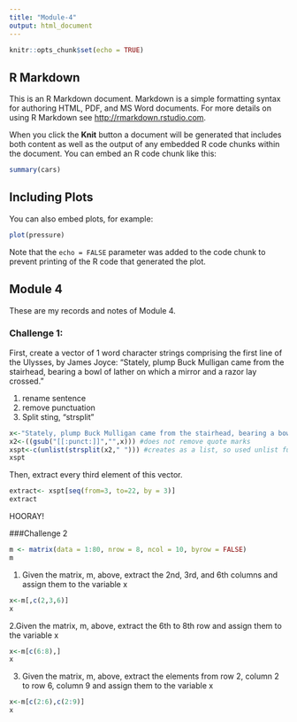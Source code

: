 ```yaml
---
title: "Module-4"
output: html_document
---
```


```r
knitr::opts_chunk$set(echo = TRUE)
```

## R Markdown

This is an R Markdown document. Markdown is a simple formatting syntax for authoring HTML, PDF, and MS Word documents. For more details on using R Markdown see <http://rmarkdown.rstudio.com>.

When you click the **Knit** button a document will be generated that includes both content as well as the output of any embedded R code chunks within the document. You can embed an R code chunk like this:

```r
summary(cars)
```

## Including Plots

You can also embed plots, for example:

```r
plot(pressure)
```

Note that the `echo = FALSE` parameter was added to the code chunk to prevent printing of the R code that generated the plot.


## Module 4

These are my records and notes of Module 4.

### Challenge 1:
First, create a vector of 1 word character strings comprising the first line of the Ulysses, by James Joyce: “Stately, plump Buck Mulligan came from the stairhead, bearing a bowl of lather on which a mirror and a razor lay crossed.”


1. rename sentence 
2. remove punctuation
3. Split sting, "strsplit"

```r
x<-"Stately, plump Buck Mulligan came from the stairhead, bearing a bowl of lather on which a mirror and a razor lay crossed." #must use R quotes not sentence quotes
x2<-((gsub("[[:punct:]]","",x))) #does not remove quote marks
xspt<-c(unlist(strsplit(x2," "))) #creates as a list, so used unlist function
xspt
```

Then, extract every third element of this vector.
```r
extract<- xspt[seq(from=3, to=22, by = 3)]
extract
```

HOORAY!

###Challenge 2

```r
m <- matrix(data = 1:80, nrow = 8, ncol = 10, byrow = FALSE)
m
```
1. Given the matrix, m, above, extract the 2nd, 3rd, and 6th columns and assign them to the variable x
```r
x<-m[,c(2,3,6)]
x
```
2.Given the matrix, m, above, extract the 6th to 8th row and assign them to the variable x
```r
x<-m[c(6:8),]
x
```

3. Given the matrix, m, above, extract the elements from row 2, column 2 to row 6, column 9 and assign them to the variable x
```r
x<-m[c(2:6),c(2:9)]
x
```
